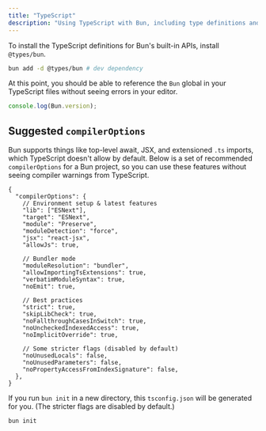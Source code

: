 ---
title: "TypeScript"
description: "Using TypeScript with Bun, including type definitions and compiler options"
---

To install the TypeScript definitions for Bun's built-in APIs, install `@types/bun`.

```sh
bun add -d @types/bun # dev dependency
```

At this point, you should be able to reference the `Bun` global in your TypeScript files without seeing errors in your editor.

```ts
console.log(Bun.version);
```

## Suggested `compilerOptions`

Bun supports things like top-level await, JSX, and extensioned `.ts` imports, which TypeScript doesn't allow by default. Below is a set of recommended `compilerOptions` for a Bun project, so you can use these features without seeing compiler warnings from TypeScript.

```jsonc
{
  "compilerOptions": {
    // Environment setup & latest features
    "lib": ["ESNext"],
    "target": "ESNext",
    "module": "Preserve",
    "moduleDetection": "force",
    "jsx": "react-jsx",
    "allowJs": true,

    // Bundler mode
    "moduleResolution": "bundler",
    "allowImportingTsExtensions": true,
    "verbatimModuleSyntax": true,
    "noEmit": true,

    // Best practices
    "strict": true,
    "skipLibCheck": true,
    "noFallthroughCasesInSwitch": true,
    "noUncheckedIndexedAccess": true,
    "noImplicitOverride": true,

    // Some stricter flags (disabled by default)
    "noUnusedLocals": false,
    "noUnusedParameters": false,
    "noPropertyAccessFromIndexSignature": false,
  },
}
```

If you run `bun init` in a new directory, this `tsconfig.json` will be generated for you. (The stricter flags are disabled by default.)

```sh
bun init
```
